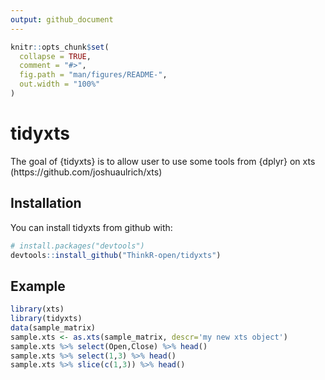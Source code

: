 ```yaml
---
output: github_document
---
```


<!-- README.md is generated from README.Rmd. Please edit that file -->

```r
knitr::opts_chunk$set(
  collapse = TRUE,
  comment = "#>",
  fig.path = "man/figures/README-",
  out.width = "100%"
)
```
# tidyxts

The goal of {tidyxts} is to allow user to use some tools from {dplyr} on xts (https://github.com/joshuaulrich/xts)

## Installation

You can install tidyxts from github with:

```r
# install.packages("devtools")
devtools::install_github("ThinkR-open/tidyxts")
```

## Example


```r
library(xts)
library(tidyxts)
data(sample_matrix)
sample.xts <- as.xts(sample_matrix, descr='my new xts object')
sample.xts %>% select(Open,Close) %>% head()
sample.xts %>% select(1,3) %>% head()
sample.xts %>% slice(c(1,3)) %>% head()

```

